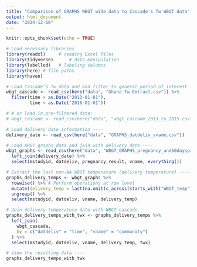 ```yaml
---
title: "Comparison of GRAPHS WBGT wide data to Cascade's Tw WBGT data"
output: html_document
date: "2024-12-10"
---
```


```r
knitr::opts_chunk$set(echo = TRUE)
```

```r
# Load necessary libraries
library(readxl)     # reading Excel files
library(tidyverse)      # data manipulation
library(labelled)   # labeling columns 
library(here) # file paths
library(haven)

# Load Cascade's Tw data and and filter to general period of interest ----
wbgt_cascade <- read_csv(here("data", "Ghana-Tw-Extract.csv")) %>% 
  filter(time > as.Date("2013-01-01"),                             
         time < as.Date("2016-01-01"))                             

# # or load in pre-filtered data:
# wbgt_cascade <- read_csv(here("data", "wbgt_cascade_2013_to_2015.csv"))

# Load delivery date information ----
delivery_date <- read_csv(here("data", "GRAPHS_datdeliv_vname.csv")) 

# Load WBGT graphs data and join with delivery date ----
wbgt_graphs <- read_csv(here("data", "WBGT_GRAPHS_pregnancy_and60dayspreconception_wide.csv")) %>% 
  left_join(delivery_date) %>%                                      
  select(mstudyid, datdeliv, pregnancy_result, vname, everything()) 

# Extract the last non-NA WBGT temperature (delivery temperature) ----
graphs_delivery_temps <- wbgt_graphs %>%
  rowwise() %>% # Perform operations at row level                                                
  mutate(delivery_temp = last(na.omit(c_across(starts_with("WBGT_temp"))))) %>%  # Identify the last non-NA value across columns starting with "WBGT_temp"
  ungroup() %>%                                                     
  select(mstudyid, datdeliv, vname, delivery_temp)                

# Join delivery temperature data with WBGT cascade ----
graphs_delivery_temps_with_twx <- graphs_delivery_temps %>%
  left_join(                                                       
    wbgt_cascade,                                                   
    by = c("datdeliv" = "time", "vname" = "community")              
  ) %>%
  select(mstudyid, datdeliv, vname, delivery_temp, twx) 

# View the resulting data ----
graphs_delivery_temps_with_twx  
```

